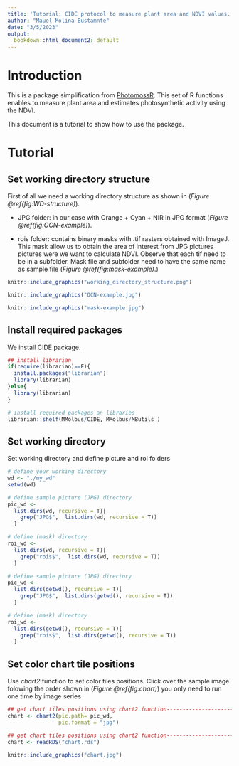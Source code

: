 ```yaml
---
title: 'Tutorial: CIDE protocol to measure plant area and NDVI values.'
author: "Mauel Molina-Bustamnte"
date: "3/5/2023"
output:
  bookdown::html_document2: default
---
```


<!-- ```{r setup, include=FALSE} -->
<!-- knitr::opts_chunk$set(echo = TRUE) -->
<!-- ``` -->

# Introduction

This is a package simplification from [PhotomossR](https://github.com/MMolBus/PhotomossR). 
This set of R functions enables to measure plant area and estimates photosynthetic activity using the NDVI.

This document is a tutorial to show how to use the package.  

# Tutorial
## Set working directory structure

First of all we need a working directory structure as shown in (_*Figure \@ref(fig:WD-structure)*_).

* JPG folder: in our case with Orange + Cyan + NIR in JPG format (_*Figure \@ref(fig:OCN-example)*_).

* rois folder: contains binary masks with .tif rasters obtained with ImageJ. This mask allow us to obtain the area of interest from JPG pictures pictures were we  want to calculate NDVI.
Observe that each tif need to be in a subfolder. Mask file and subfolder need to have the same name as sample file (_*Figure \@ref(fig:mask-example)*_.)


```r
knitr::include_graphics("working_directory_structure.png")
```


```r
knitr::include_graphics("OCN-example.jpg")
```


```r
knitr::include_graphics("mask-example.jpg")
```

## Install required packages
We install CIDE package.

```r
## install librarian
if(require(librarian)==F){
  install.packages("librarian")
  library(librarian)
}else{
  library(librarian)
}
```

```r
# install required packages an libraries
librarian::shelf(MMolbus/CIDE, MMolbus/MButils )
```


## Set working directory 
Set working directory and define picture and roi folders 

```r
# define your working directory
wd <- "./my_wd"
setwd(wd)

```


```r

# define sample picture (JPG) directory
pic_wd <-
  list.dirs(wd, recursive = T)[
    grep("JPG$",  list.dirs(wd, recursive = T))
  ]

# define (mask) directory
roi_wd <-
  list.dirs(wd, recursive = T)[
    grep("rois$",  list.dirs(wd, recursive = T))
  ]

```

```r

# define sample picture (JPG) directory
pic_wd <-
  list.dirs(getwd(), recursive = T)[
    grep("JPG$",  list.dirs(getwd(), recursive = T))
  ]

# define (mask) directory
roi_wd <-
  list.dirs(getwd(), recursive = T)[
    grep("rois$",  list.dirs(getwd(), recursive = T))
  ]

```

## Set color chart tile positions
Use _*chart2*_ function to set color tiles positions. Click over the sample image folowing the order shown in (_*Figure \@ref(fig:chart)*_) 
you only need to run one time by image series

```r
## get chart tiles positions using chart2 function--------------------------------
chart <- chart2(pic.path= pic_wd,
                pic.format = "jpg")


```
```r
## get chart tiles positions using chart2 function--------------------------------
chart <- readRDS("chart.rds")


```

```r
knitr::include_graphics("chart.jpg")
```

